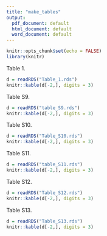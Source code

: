 ```yaml
---
title: "make_tables"
output:
  pdf_document: default
  html_document: default
  word_document: default
---
```


```r
knitr::opts_chunk$set(echo = FALSE)
library(knitr)
```

Table 1.  
```r
d = readRDS("Table_1.rds")
knitr::kable(d[-2,], digits = 3)
```

Table S9. 
```r
d = readRDS("table_S9.rds")
knitr::kable(d[-2,], digits = 3)
```

Table S10. 
```r
d = readRDS("Table_S10.rds")
knitr::kable(d[-2,], digits = 3)
```

Table S11.
```r
d = readRDS("table_S11.rds")
knitr::kable(d[-2,], digits = 3)
```

Table S12.
```r
d = readRDS("Table_S12.rds")
knitr::kable(d[-2,], digits = 3)
```

Table S13. 
```r
d = readRDS("Table_S13.rds")
knitr::kable(d[-2,], digits = 3)
```